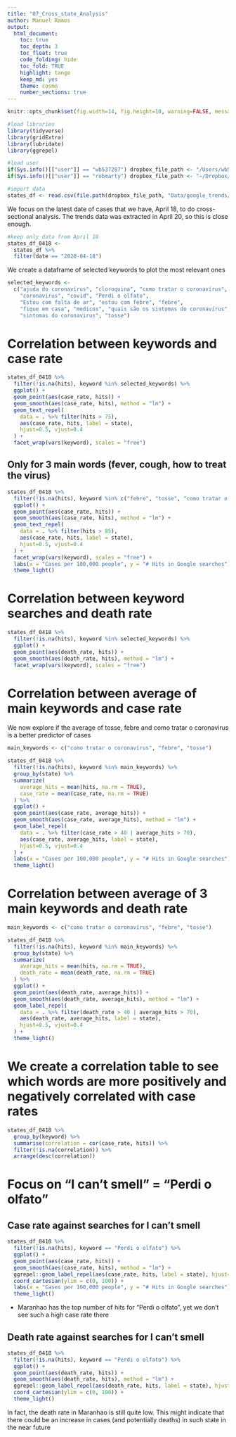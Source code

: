 ```yaml
---
title: "07_Cross_state_Analysis"
author: Manuel Ramos
output: 
  html_document:
    toc: true
    toc_depth: 3
    toc_float: true
    code_folding: hide
    toc_fold: TRUE
    highlight: tango
    keep_md: yes
    theme: cosmo
    number_sections: true
---
```



```r
knitr::opts_chunk$set(fig.width=14, fig.height=10, warning=FALSE, message=FALSE)
```

```r
#load libraries 
library(tidyverse)
library(gridExtra)
library(lubridate)
library(ggrepel)

#load user
if(Sys.info()[["user"]] == "wb537287") dropbox_file_path <- "/Users/wb537287/Dropbox/COVID Social Media Analysis"
if(Sys.info()[["user"]] == "robmarty") dropbox_file_path <- "~/Dropbox/World Bank/Side Work/COVID Social Media Analysis"

#import data
states_df <- read.csv(file.path(dropbox_file_path, "Data/google_trends/FinalData/brazil_crosstates_clean.csv"))
```

We focus on the latest date of cases that we have, April 18, to do cross-sectional analysis. 
The trends data was extracted in April 20, so this is close enough. 

```r
#keep only data from April 18
states_df_0418 <- 
  states_df %>% 
  filter(date == "2020-04-18")
```

We create a dataframe of selected keywords to plot the most relevant ones 
```r
selected_keywords <- 
  c("ajuda do coronavírus", "cloroquina", "como tratar o coronavírus", 
    "coronavirus", "covid", "Perdi o olfato",
    "Estou com falta de ar", "estou com febre", "febre", 
    "fique em casa", "medicos", "quais são os sintomas do coronavírus", 
    "sintomas do coronavirus", "tosse")
```


# Correlation between keywords and case rate

```r
states_df_0418 %>%
  filter(!is.na(hits), keyword %in% selected_keywords) %>% 
  ggplot() + 
  geom_point(aes(case_rate, hits)) +
  geom_smooth(aes(case_rate, hits), method = "lm") +
  geom_text_repel(
    data = . %>% filter(hits > 75), 
    aes(case_rate, hits, label = state), 
    hjust=0.5, vjust=0.4
  ) +  
  facet_wrap(vars(keyword), scales = "free")
```

## Only for 3 main words (fever, cough, how to treat the virus)

```r
states_df_0418 %>%
  filter(!is.na(hits), keyword %in% c("febre", "tosse", "como tratar o coronavírus")) %>% 
  ggplot() + 
  geom_point(aes(case_rate, hits)) +
  geom_smooth(aes(case_rate, hits), method = "lm") +
  geom_text_repel(
    data = . %>% filter(hits > 85), 
    aes(case_rate, hits, label = state), 
    hjust=0.5, vjust=0.4
  ) +  
  facet_wrap(vars(keyword), scales = "free") + 
  labs(x = "Cases per 100,000 people", y = "# Hits in Google searches") +
  theme_light()
```


# Correlation between keyword searches and death rate

```r
states_df_0418 %>%
  filter(!is.na(hits), keyword %in% selected_keywords) %>% 
  ggplot() + 
  geom_point(aes(death_rate, hits)) +
  geom_smooth(aes(death_rate, hits), method = "lm") + 
  facet_wrap(vars(keyword), scales = "free")

```

# Correlation between average of main keywords and case rate
 
We now explore if the average of tosse, febre and como tratar o coronavirus is a better predictor of cases

```r
main_keywords <- c("como tratar o coronavírus", "febre", "tosse")

states_df_0418 %>%
  filter(!is.na(hits), keyword %in% main_keywords) %>% 
  group_by(state) %>%
  summarize(
    average_hits = mean(hits, na.rm = TRUE), 
    case_rate = mean(case_rate, na.rm = TRUE)
  ) %>% 
  ggplot() + 
  geom_point(aes(case_rate, average_hits)) +
  geom_smooth(aes(case_rate, average_hits), method = "lm") + 
  geom_label_repel(
    data = . %>% filter(case_rate > 40 | average_hits > 70), 
    aes(case_rate, average_hits, label = state), 
    hjust=0.5, vjust=0.4
  ) + 
  labs(x = "Cases per 100,000 people", y = "# Hits in Google searches") +
  theme_light()
```

# Correlation between average of 3 main keywords and death rate

```r
main_keywords <- c("como tratar o coronavírus", "febre", "tosse")

states_df_0418 %>%
  filter(!is.na(hits), keyword %in% main_keywords) %>% 
  group_by(state) %>%
  summarize(
    average_hits = mean(hits, na.rm = TRUE), 
    death_rate = mean(death_rate, na.rm = TRUE)
  ) %>% 
  ggplot() + 
  geom_point(aes(death_rate, average_hits)) +
  geom_smooth(aes(death_rate, average_hits), method = "lm") +
  geom_label_repel(
    data = . %>% filter(death_rate > 40 | average_hits > 70), 
    aes(death_rate, average_hits, label = state), 
    hjust=0.5, vjust=0.4
  ) + 
  theme_light()
```

# We create a correlation table to see which words are more positively and negatively correlated with case rates

```r
states_df_0418 %>% 
  group_by(keyword) %>% 
  summarise(correlation = cor(case_rate, hits)) %>% 
  filter(!is.na(correlation)) %>% 
  arrange(desc(correlation))
```
 
# Focus on "I can't smell" = "Perdi o olfato"  

## Case rate against searches for I can't smell

```r
states_df_0418 %>% 
  filter(!is.na(hits), keyword == "Perdi o olfato") %>% 
  ggplot() + 
  geom_point(aes(case_rate, hits)) +
  geom_smooth(aes(case_rate, hits), method = "lm") + 
  ggrepel::geom_label_repel(aes(case_rate, hits, label = state), hjust=0.5, vjust=0.4) +
  coord_cartesian(ylim = c(0, 100)) + 
  labs(x = "Cases per 100,000 people", y = "# Hits in Google searches") +
  theme_light()
```
- Maranhao has the top number of hits for "Perdi o olfato", yet we don't see such a high case rate there

## Death rate against searches for I can't smell

```r
states_df_0418 %>% 
  filter(!is.na(hits), keyword == "Perdi o olfato") %>% 
  ggplot() + 
  geom_point(aes(death_rate, hits)) +
  geom_smooth(aes(death_rate, hits), method = "lm") + 
  ggrepel::geom_label_repel(aes(death_rate, hits, label = state), hjust=0.5, vjust=0.4) +
  coord_cartesian(ylim = c(0, 100)) + 
  theme_light()
```

In fact, the death rate in Maranhao is still quite low. This might indicate that there could be an increase in cases (and potentially deaths) in such state in the near future


